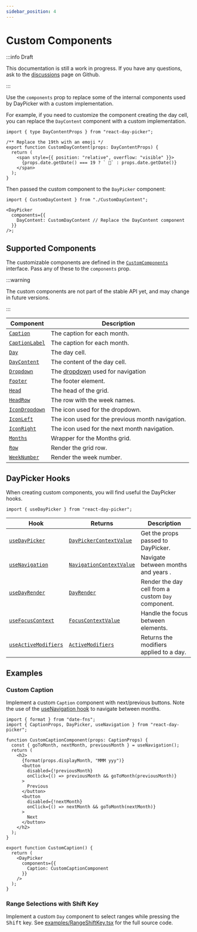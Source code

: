 ```yaml
---
sidebar_position: 4
---
```


# Custom Components

:::info Draft

This documentation is still a work in progress. If you have any questions, ask to the [discussions](https://github.com/gpbl/react-day-picker/discussions) page on Github.

:::

Use the `components` prop to replace some of the internal components used by DayPicker with a custom implementation.

For example, if you need to customize the component creating the day cell, you can replace the `DayContent` component with a custom implementation.

```tsx title="./CustomDayContent.tsx"
import { type DayContentProps } from "react-day-picker";

/** Replace the 19th with an emoji */
export function CustomDayContent(props: DayContentProps) {
  return (
    <span style={{ position: "relative", overflow: "visible" }}>
      {props.date.getDate() === 19 ? ` 🎉` : props.date.getDate()}
    </span>
  );
}
```

Then passed the custom component to the `DayPicker` component:

```tsx title="./MyApp.jsx"
import { CustomDayContent } from "./CustomDayContent";

<DayPicker
  components={{
    DayContent: CustomDayContent // Replace the DayContent component
  }}
/>;
```

<BrowserWindow>
  <Examples.CustomDayContent />
</BrowserWindow>

## Supported Components

The customizable components are defined in the [`CustomComponents`](/api/interfaces/CustomComponents) interface. Pass any of these to the `components` prop.

:::warning

The custom components are not part of the stable API yet, and may change in future versions.

:::

| Component                                        | Description                                                                                  |
| ------------------------------------------------ | -------------------------------------------------------------------------------------------- |
| [`Caption`](/api/functions/Caption.md)           | The caption for each month.                                                                  |
| [`CaptionLabel`](/api/functions/CaptionLabel.md) | The caption for each month.                                                                  |
| [`Day`](/api/functions/Day.md)                   | The day cell.                                                                                |
| [`DayContent`](/api/functions/DayContent.md)     | The content of the day cell.                                                                 |
| [`Dropdown`](/api/functions/Dropdown.md)         | The [dropdown](../using-daypicker/customization.mdx#dropdown-navigation) used for navigation |
| [`Footer`](/api/functions/Footer.md)             | The footer element.                                                                          |
| [`Head`](/api/functions/Head.md)                 | The head of the grid.                                                                        |
| [`HeadRow`](/api/functions/HeadRow.md)           | The row with the week names.                                                                 |
| [`IconDropdown`](/api/functions/IconDropdown.md) | The icon used for the dropdown.                                                              |
| [`IconLeft`](/api/functions/IconLeft.md)         | The icon used for the previous month navigation.                                             |
| [`IconRight`](/api/functions/IconRight.md)       | The icon used for the next month navigation.                                                 |
| [`Months`](/api/functions/Months.md)             | Wrapper for the Months grid.                                                                 |
| [`Row`](/api/functions/Row.md)                   | Render the grid row.                                                                         |
| [`WeekNumber`](/api/functions/WeekNumber.md)     | Render the week number.                                                                      |

## DayPicker Hooks

When creating custom components, you will find useful the DayPicker hooks.

```tsx
import { useDayPicker } from "react-day-picker";
```

| Hook                                                         | Returns                                                               | Description                                        |
| ------------------------------------------------------------ | --------------------------------------------------------------------- | -------------------------------------------------- |
| [`useDayPicker`](/api/functions/useDayPicker.md)             | [`DayPickerContextValue`](/api/interfaces/DayPickerContextValue.md)   | Get the props passed to DayPicker.                 |
| [`useNavigation`](/api/functions/useNavigation.md)           | [`NavigationContextValue`](/api/interfaces/NavigationContextValue.md) | Navigate between months and years .                |
| [`useDayRender`](/api/functions/useDayRender.md)             | [`DayRender`](/api/type-aliases/DayRender.md)                         | Render the day cell from a custom `Day` component. |
| [`useFocusContext`](/api/functions/useFocusContext.md)       | [`FocusContextValue`](/api/type-aliases/FocusContextValue.md)         | Handle the focus between elements.                 |
| [`useActiveModifiers`](/api/functions/useActiveModifiers.md) | [`ActiveModifiers`](/api/type-aliases/ActiveModifiers.md)             | Returns the modifiers applied to a day.            |

## Examples

### Custom Caption

Implement a custom `Caption` component with next/previous buttons. Note the use of the [useNavigation hook](/api/functions/useNavigation) to navigate between months.

```tsx
import { format } from "date-fns";
import { CaptionProps, DayPicker, useNavigation } from "react-day-picker";

function CustomCaptionComponent(props: CaptionProps) {
  const { goToMonth, nextMonth, previousMonth } = useNavigation();
  return (
    <h2>
      {format(props.displayMonth, "MMM yyy")}
      <button
        disabled={!previousMonth}
        onClick={() => previousMonth && goToMonth(previousMonth)}
      >
        Previous
      </button>
      <button
        disabled={!nextMonth}
        onClick={() => nextMonth && goToMonth(nextMonth)}
      >
        Next
      </button>
    </h2>
  );
}

export function CustomCaption() {
  return (
    <DayPicker
      components={{
        Caption: CustomCaptionComponent
      }}
    />
  );
}
```

<BrowserWindow>
  <Examples.CustomCaption />
</BrowserWindow>

### Range Selections with Shift Key

Implement a custom `Day` component to select ranges while pressing the <kbd>Shift</kbd> key. See [examples/RangeShiftKey.tsx](https://github.com/gpbl/react-day-picker/blob/main/website/examples/RangeShiftKey.tsx) for the full source code.

<BrowserWindow>
  <Examples.RangeShiftKey />
</BrowserWindow>
